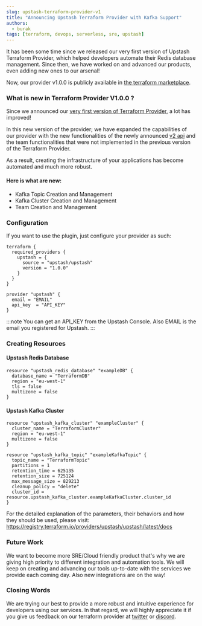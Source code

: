 ```yaml
---
slug: upstash-terraform-provider-v1
title: "Announcing Upstash Terraform Provider with Kafka Support"
authors:
  - burak
tags: [terraform, devops, serverless, sre, upstash]
---
```


It has been some time since we released our very first version of Upstash Terraform Provider, which helped developers automate their Redis database management.
Since then, we have worked on and advanced our products, even adding new ones to our arsenal!

Now, our provider v1.0.0 is publicly available in [the terraform marketplace](https://registry.terraform.io/providers/upstash/upstash/latest).

### What is new in Terraform Provider V1.0.0 ?

Since we announced our [very first version of Terraform Provider](https://blog.upstash.com/redis-terraform), a lot has improved!

In this new version of the provider; we have expanded the capabilities of our provider with the new functionalities of the newly announced [v2 api](https://blog.upstash.com/management-api-v2) and the team functionalities that were not implemented in the previous version of the Terraform Provider.

As a result, creating the infrastructure of your applications has become automated and much more robust.

#### Here is what are new:

- Kafka Topic Creation and Management
- Kafka Cluster Creation and Management
- Team Creation and Management

### Configuration

If you want to use the plugin, just configure your provider as such:

```
terraform {
  required_providers {
    upstash = {
      source = "upstash/upstash"
      version = "1.0.0"
    }
  }
}
```

```
provider "upstash" {
  email = "EMAIL"
  api_key  = "API_KEY"
}
```

:::note
You can get an API_KEY from the Upstash Console. Also EMAIL is the email you registered for Upstash.
:::

### Creating Resources

#### Upstash Redis Database

```
resource "upstash_redis_database" "exampleDB" {
  database_name = "TerraformDB"
  region = "eu-west-1"
  tls = false
  multizone = false
}
```

#### Upstash Kafka Cluster

```
resource "upstash_kafka_cluster" "exampleCluster" {
  cluster_name = "TerraformCluster"
  region = "eu-west-1"
  multizone = false
}
```

```
resource "upstash_kafka_topic" "exampleKafkaTopic" {
  topic_name = "TerraformTopic"
  partitions = 1
  retention_time = 625135
  retention_size = 725124
  max_message_size = 829213
  cleanup_policy = "delete"
  cluster_id = resource.upstash_kafka_cluster.exampleKafkaCluster.cluster_id
}
```

For the detailed explanation of the parameters, their behaviors and how they should be used, please visit: https://registry.terraform.io/providers/upstash/upstash/latest/docs

### Future Work

We want to become more SRE/Cloud friendly product that's why we are giving high priority to different integration and automation tools.
We will keep on creating and advancing our tools up-to-date with the services we provide each coming day.
Also new integrations are on the way!

### Closing Words

We are trying our best to provide a more robust and intuitive experience for developers using our services.
In that regard, we will highly appreciate it if you give us feedback on our terraform provider at [twitter](https://twitter.com/upstash) or [discord](https://upstash.com/discord).
